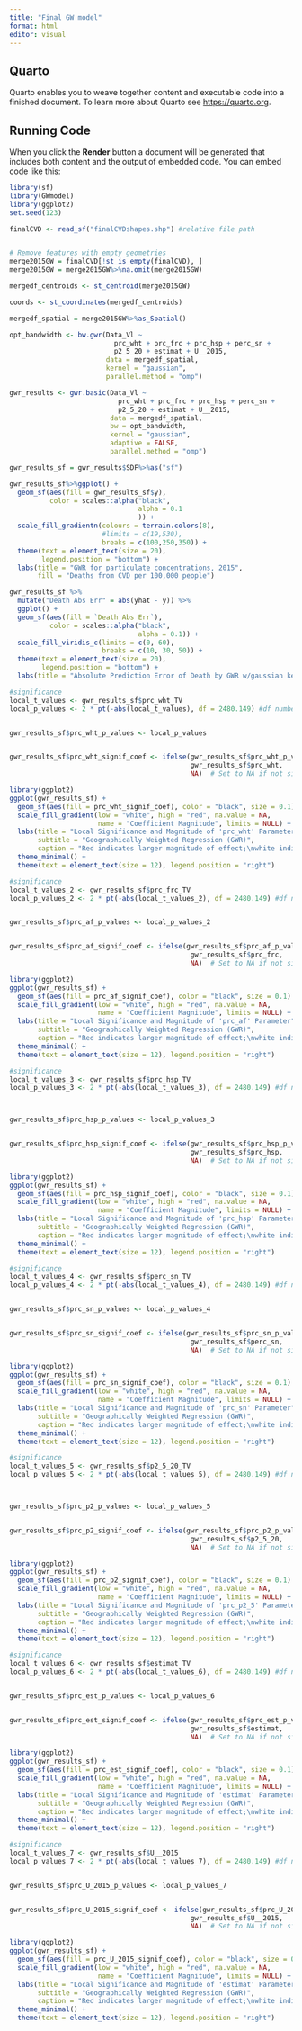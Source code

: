 ---
title: "Final GW model"
format: html
editor: visual
---

## Quarto

Quarto enables you to weave together content and executable code into a finished document. To learn more about Quarto see <https://quarto.org>.

## Running Code

When you click the **Render** button a document will be generated that includes both content and the output of embedded code. You can embed code like this:

```{r}
library(sf)
library(GWmodel)
library(ggplot2)
set.seed(123)

finalCVD <- read_sf("finalCVDshapes.shp") #relative file path


# Remove features with empty geometries
merge2015GW = finalCVD[!st_is_empty(finalCVD), ]
merge2015GW = merge2015GW%>%na.omit(merge2015GW)

mergedf_centroids <- st_centroid(merge2015GW)

coords <- st_coordinates(mergedf_centroids)

mergedf_spatial = merge2015GW%>%as_Spatial()

opt_bandwidth <- bw.gwr(Data_Vl ~ 
                          prc_wht + prc_frc + prc_hsp + perc_sn + 
                          p2_5_20 + estimat + U__2015, 
                        data = mergedf_spatial, 
                        kernel = "gaussian", 
                        parallel.method = "omp")

gwr_results <- gwr.basic(Data_Vl ~ 
                           prc_wht + prc_frc + prc_hsp + perc_sn + 
                           p2_5_20 + estimat + U__2015, 
                         data = mergedf_spatial, 
                         bw = opt_bandwidth, 
                         kernel = "gaussian", 
                         adaptive = FALSE, 
                         parallel.method = "omp")

gwr_results_sf = gwr_results$SDF%>%as("sf")

gwr_results_sf%>%ggplot() +
  geom_sf(aes(fill = gwr_results_sf$y),
          color = scales::alpha("black",
                                alpha = 0.1
                                )) +
  scale_fill_gradientn(colours = terrain.colors(8),
                       #limits = c(19,530),
                       breaks = c(100,250,350)) +
  theme(text = element_text(size = 20), 
        legend.position = "bottom") + 
  labs(title = "GWR for particulate concentrations, 2015",
       fill = "Deaths from CVD per 100,000 people")

```

```{r}
gwr_results_sf %>% 
  mutate("Death Abs Err" = abs(yhat - y)) %>%
  ggplot() +
  geom_sf(aes(fill = `Death Abs Err`),
          color = scales::alpha("black",
                                alpha = 0.1)) +
  scale_fill_viridis_c(limits = c(0, 60),
                       breaks = c(10, 30, 50)) +
  theme(text = element_text(size = 20), 
        legend.position = "bottom") +
  labs(title = "Absolute Prediction Error of Death by GWR w/gaussian kernel")
```

```{r}
#significance
local_t_values <- gwr_results_sf$prc_wht_TV
local_p_values <- 2 * pt(-abs(local_t_values), df = 2480.149) #df number cam from the Gw diagnostic


gwr_results_sf$prc_wht_p_values <- local_p_values


gwr_results_sf$prc_wht_signif_coef <- ifelse(gwr_results_sf$prc_wht_p_values < 0.05, 
                                             gwr_results_sf$prc_wht, 
                                             NA)  # Set to NA if not significant

library(ggplot2)
ggplot(gwr_results_sf) +
  geom_sf(aes(fill = prc_wht_signif_coef), color = "black", size = 0.1) +
  scale_fill_gradient(low = "white", high = "red", na.value = NA, 
                      name = "Coefficient Magnitude", limits = NULL) +  
  labs(title = "Local Significance and Magnitude of 'prc_wht' Parameter",
       subtitle = "Geographically Weighted Regression (GWR)",
       caption = "Red indicates larger magnitude of effect;\nwhite indicates no significant effect") +
  theme_minimal() +
  theme(text = element_text(size = 12), legend.position = "right")


```

```{r}
#significance
local_t_values_2 <- gwr_results_sf$prc_frc_TV
local_p_values_2 <- 2 * pt(-abs(local_t_values_2), df = 2480.149) #df number cam from the Gw diagnostic


gwr_results_sf$prc_af_p_values <- local_p_values_2


gwr_results_sf$prc_af_signif_coef <- ifelse(gwr_results_sf$prc_af_p_values < 0.05, 
                                             gwr_results_sf$prc_frc, 
                                             NA)  # Set to NA if not significant

library(ggplot2)
ggplot(gwr_results_sf) +
  geom_sf(aes(fill = prc_af_signif_coef), color = "black", size = 0.1) +
  scale_fill_gradient(low = "white", high = "red", na.value = NA, 
                      name = "Coefficient Magnitude", limits = NULL) +  
  labs(title = "Local Significance and Magnitude of 'prc_af' Parameter",
       subtitle = "Geographically Weighted Regression (GWR)",
       caption = "Red indicates larger magnitude of effect;\nwhite indicates no significant effect") +
  theme_minimal() +
  theme(text = element_text(size = 12), legend.position = "right")
```

```{r}
#significance
local_t_values_3 <- gwr_results_sf$prc_hsp_TV
local_p_values_3 <- 2 * pt(-abs(local_t_values_3), df = 2480.149) #df number cam from the Gw diagnostic



gwr_results_sf$prc_hsp_p_values <- local_p_values_3


gwr_results_sf$prc_hsp_signif_coef <- ifelse(gwr_results_sf$prc_hsp_p_values < 0.05, 
                                             gwr_results_sf$prc_hsp, 
                                             NA)  # Set to NA if not significant

library(ggplot2)
ggplot(gwr_results_sf) +
  geom_sf(aes(fill = prc_hsp_signif_coef), color = "black", size = 0.1) +
  scale_fill_gradient(low = "white", high = "red", na.value = NA, 
                      name = "Coefficient Magnitude", limits = NULL) +  
  labs(title = "Local Significance and Magnitude of 'prc_hsp' Parameter",
       subtitle = "Geographically Weighted Regression (GWR)",
       caption = "Red indicates larger magnitude of effect;\nwhite indicates no significant effect") +
  theme_minimal() +
  theme(text = element_text(size = 12), legend.position = "right")
```

```{r}
#significance
local_t_values_4 <- gwr_results_sf$perc_sn_TV
local_p_values_4 <- 2 * pt(-abs(local_t_values_4), df = 2480.149) #df number cam from the Gw diagnostic


gwr_results_sf$prc_sn_p_values <- local_p_values_4


gwr_results_sf$prc_sn_signif_coef <- ifelse(gwr_results_sf$prc_sn_p_values < 0.05, 
                                             gwr_results_sf$perc_sn, 
                                             NA)  # Set to NA if not significant

library(ggplot2)
ggplot(gwr_results_sf) +
  geom_sf(aes(fill = prc_sn_signif_coef), color = "black", size = 0.1) +
  scale_fill_gradient(low = "white", high = "red", na.value = NA, 
                      name = "Coefficient Magnitude", limits = NULL) +  
  labs(title = "Local Significance and Magnitude of 'prc_sn' Parameter",
       subtitle = "Geographically Weighted Regression (GWR)",
       caption = "Red indicates larger magnitude of effect;\nwhite indicates no significant effect") +
  theme_minimal() +
  theme(text = element_text(size = 12), legend.position = "right")
```

```{r}
#significance
local_t_values_5 <- gwr_results_sf$p2_5_20_TV
local_p_values_5 <- 2 * pt(-abs(local_t_values_5), df = 2480.149) #df number cam from the Gw diagnostic



gwr_results_sf$prc_p2_p_values <- local_p_values_5


gwr_results_sf$prc_p2_signif_coef <- ifelse(gwr_results_sf$prc_p2_p_values < 0.05, 
                                             gwr_results_sf$p2_5_20, 
                                             NA)  # Set to NA if not significant

library(ggplot2)
ggplot(gwr_results_sf) +
  geom_sf(aes(fill = prc_p2_signif_coef), color = "black", size = 0.1) +
  scale_fill_gradient(low = "white", high = "red", na.value = NA, 
                      name = "Coefficient Magnitude", limits = NULL) +  
  labs(title = "Local Significance and Magnitude of 'prc_p2_5' Parameter",
       subtitle = "Geographically Weighted Regression (GWR)",
       caption = "Red indicates larger magnitude of effect;\nwhite indicates no significant effect") +
  theme_minimal() +
  theme(text = element_text(size = 12), legend.position = "right")
```

```{r}
#significance
local_t_values_6 <- gwr_results_sf$estimat_TV
local_p_values_6 <- 2 * pt(-abs(local_t_values_6), df = 2480.149) #df number cam from the Gw diagnostic


gwr_results_sf$prc_est_p_values <- local_p_values_6


gwr_results_sf$prc_est_signif_coef <- ifelse(gwr_results_sf$prc_est_p_values < 0.05, 
                                             gwr_results_sf$estimat, 
                                             NA)  # Set to NA if not significant

library(ggplot2)
ggplot(gwr_results_sf) +
  geom_sf(aes(fill = prc_est_signif_coef), color = "black", size = 0.1) +
  scale_fill_gradient(low = "white", high = "red", na.value = NA, 
                      name = "Coefficient Magnitude", limits = NULL) +  
  labs(title = "Local Significance and Magnitude of 'estimat' Parameter",
       subtitle = "Geographically Weighted Regression (GWR)",
       caption = "Red indicates larger magnitude of effect;\nwhite indicates no significant effect") +
  theme_minimal() +
  theme(text = element_text(size = 12), legend.position = "right")
```

```{r}
#significance
local_t_values_7 <- gwr_results_sf$U__2015
local_p_values_7 <- 2 * pt(-abs(local_t_values_7), df = 2480.149) #df number cam from the Gw diagnostic


gwr_results_sf$prc_U_2015_p_values <- local_p_values_7


gwr_results_sf$prc_U_2015_signif_coef <- ifelse(gwr_results_sf$prc_U_2015_p_values < 0.05, 
                                             gwr_results_sf$U__2015, 
                                             NA)  # Set to NA if not significant

library(ggplot2)
ggplot(gwr_results_sf) +
  geom_sf(aes(fill = prc_U_2015_signif_coef), color = "black", size = 0.1) +
  scale_fill_gradient(low = "white", high = "red", na.value = NA, 
                      name = "Coefficient Magnitude", limits = NULL) +  
  labs(title = "Local Significance and Magnitude of 'estimat' Parameter",
       subtitle = "Geographically Weighted Regression (GWR)",
       caption = "Red indicates larger magnitude of effect;\nwhite indicates no significant effect") +
  theme_minimal() +
  theme(text = element_text(size = 12), legend.position = "right")
```
